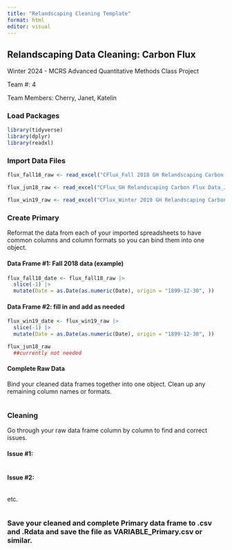 ```yaml
---
title: "Relandscaping Cleaning Template"
format: html
editor: visual
---
```


## Relandscaping Data Cleaning: Carbon Flux

Winter 2024 - MCRS Advanced Quantitative Methods Class Project

Team #: 4

Team Members: Cherry, Janet, Katelin

### Load Packages

```r
library(tidyverse)
library(dplyr)
library(readxl)
```

### Import Data Files

```r
flux_fall18_raw <- read_excel("CFlux_Fall 2018 GH Relandscaping Carbon Flux Data.xlsx")

flux_jun18_raw <- read_excel("CFlux_GH Relandscaping Carbon Flux Data_Jun2018.xlsx")

flux_win19_raw <- read_excel("CFlux_Winter 2019 GH Relandscaping Carbon Flux Data.xlsx")


```

### Create Primary

Reformat the data from each of your imported spreadsheets to have common columns and column formats so you can bind them into one object.

#### Data Frame #1: Fall 2018 data (example)

```r
flux_fall18_date <- flux_fall18_raw |>
  slice(-1) |>
  mutate(Date = as.Date(as.numeric(Date), origin = "1899-12-30", ))


```

#### Data Frame #2: fill in and add as needed

```r
flux_win19_date <- flux_win19_raw |>
  slice(-1) |>
  mutate(Date = as.Date(as.numeric(Date), origin = "1899-12-30", ))
```

```r
flux_jun18_raw
  ##currently not needed
```

#### Complete Raw Data

Bind your cleaned data frames together into one object. Clean up any remaining column names or formats.

```r

```

### Cleaning

Go through your raw data frame column by column to find and correct issues.

#### Issue #1:

```r

```

#### Issue #2:

```r

```

etc.

```r

```

### Save your cleaned and complete Primary data frame to .csv and .Rdata and save the file as VARIABLE_Primary.csv or similar.

```r

```
